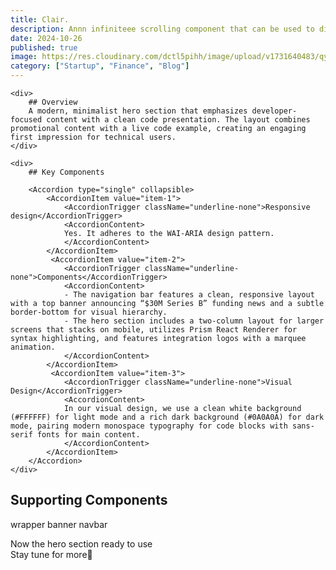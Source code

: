 ```yaml
---
title: Clair.
description: Annn infiniteee scrolling component that can be used to display text, images, or videos.
date: 2024-10-26
published: true
image: https://res.cloudinary.com/dctl5pihh/image/upload/v1731640483/qyej6ljzpq4fuwxadtov.png
category: ["Startup", "Finance", "Blog"]
---
```


<ComponentPreview name="saas-hero-three" />

<div className="md:py-12 lg:px-20 font-mono ">
<div className="w-full grid md:grid-cols-2 grid-cols-1 space-y-4 md:space-y-0 gap-2">

    <div>
        ## Overview
        A modern, minimalist hero section that emphasizes developer-focused content with a clean code presentation. The layout combines promotional content with a live code example, creating an engaging first impression for technical users.
    </div>

    <div>
        ## Key Components

        <Accordion type="single" collapsible>
            <AccordionItem value="item-1">
                <AccordionTrigger className="underline-none">Responsive design</AccordionTrigger>
                <AccordionContent>
                Yes. It adheres to the WAI-ARIA design pattern.
                </AccordionContent>
            </AccordionItem>
             <AccordionItem value="item-2">
                <AccordionTrigger className="underline-none">Components</AccordionTrigger>
                <AccordionContent>
                - The navigation bar features a clean, responsive layout with a top banner announcing “$30M Series B” funding news and a subtle border-bottom for visual hierarchy.
                - The hero section includes a two-column layout for larger screens that stacks on mobile, utilizes Prism React Renderer for syntax highlighting, and features integration logos with a marquee animation.
                </AccordionContent>
            </AccordionItem>
             <AccordionItem value="item-3">
                <AccordionTrigger className="underline-none">Visual Design</AccordionTrigger>
                <AccordionContent>
                In our visual design, we use a clean white background (#FFFFFF) for light mode and a rich dark background (#0A0A0A) for dark mode, pairing modern monospace typography for code blocks with sans-serif fonts for main content.
                </AccordionContent>
            </AccordionItem>
        </Accordion>
    </div>
</div>

## Supporting Components

<Tabs defaultValue="wrapper">
  <TabsList>
    <TabsTrigger value="wrapper">wrapper</TabsTrigger>
    <TabsTrigger value="banner">banner</TabsTrigger>
    <TabsTrigger value="navbar">navbar</TabsTrigger>
  </TabsList>
  <TabsContent value="wrapper">
    <ComponentSource name="saas-hero-three-wrapper" />
  </TabsContent>
  <TabsContent value="banner">
    <ComponentSource name="saas-hero-three-banner" />
  </TabsContent>
  <TabsContent value="navbar">
    <ComponentSource name="saas-hero-three-navbar" />
  </TabsContent>
</Tabs>

Now the hero section ready to use<br/>
Stay tune for more🚀

</div>
